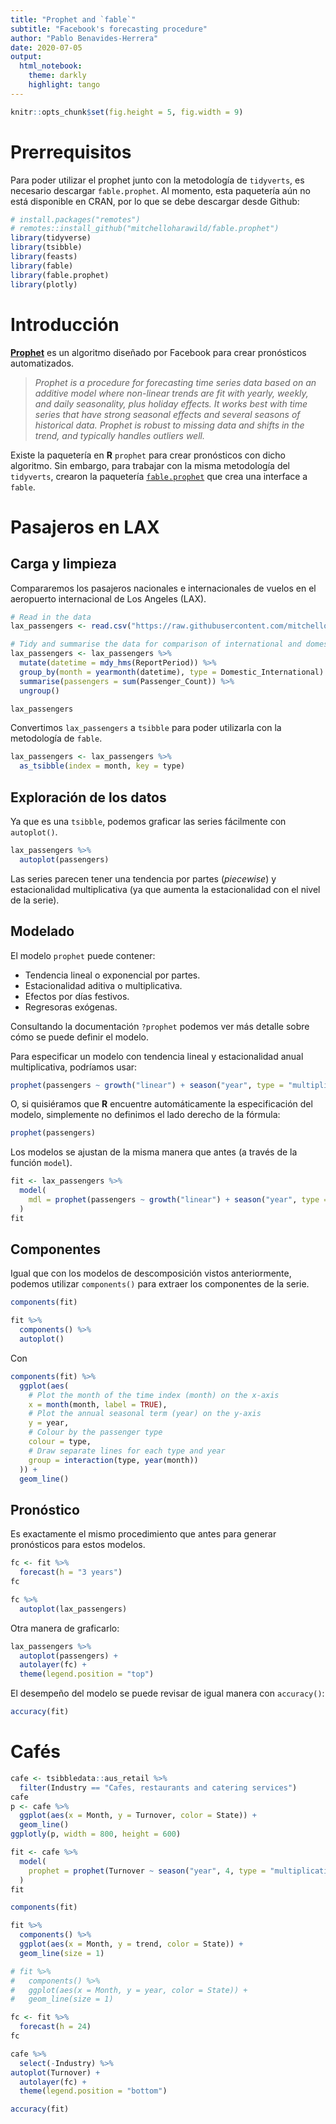 ```yaml
---
title: "Prophet and `fable`"
subtitle: "Facebook's forecasting procedure"
author: "Pablo Benavides-Herrera"
date: 2020-07-05
output: 
  html_notebook:
    theme: darkly
    highlight: tango
---
```


```r
knitr::opts_chunk$set(fig.height = 5, fig.width = 9)
```

# Prerrequisitos

Para poder utilizar el prophet junto con la metodología de `tidyverts`, es necesario descargar `fable.prophet`. Al momento, esta paquetería aún no está disponible en CRAN, por lo que se debe descargar desde Github:

```r
# install.packages("remotes")
# remotes::install_github("mitchelloharawild/fable.prophet")
library(tidyverse)
library(tsibble)
library(feasts)
library(fable)
library(fable.prophet)
library(plotly)
```

# Introducción

[**Prophet**](https://facebook.github.io/prophet/) es un algoritmo diseñado por Facebook para crear pronósticos automatizados.

>*Prophet is a procedure for forecasting time series data based on an additive model where non-linear trends are fit with yearly, weekly, and daily seasonality, plus holiday effects. It works best with time series that have strong seasonal effects and several seasons of historical data. Prophet is robust to missing data and shifts in the trend, and typically handles outliers well.*

Existe la paquetería en **R** `prophet` para crear pronósticos con dicho algoritmo. Sin embargo, para trabajar con la misma metodología del `tidyverts`, crearon la paquetería [`fable.prophet`](https://github.com/mitchelloharawild/fable.prophet) que crea una interface a `fable`.

# Pasajeros en LAX

## Carga y limpieza

Compararemos los pasajeros nacionales e internacionales de vuelos en el aeropuerto internacional de Los Angeles (LAX).

```r
# Read in the data
lax_passengers <- read.csv("https://raw.githubusercontent.com/mitchelloharawild/fable.prophet/master/data-raw/lax_passengers.csv")

# Tidy and summarise the data for comparison of international and domestic passenger counts
lax_passengers <- lax_passengers %>%
  mutate(datetime = mdy_hms(ReportPeriod)) %>%
  group_by(month = yearmonth(datetime), type = Domestic_International) %>%
  summarise(passengers = sum(Passenger_Count)) %>%
  ungroup()

lax_passengers
```

Convertimos `lax_passengers` a `tsibble` para poder utilizarla con la metodología de `fable`.

```r
lax_passengers <- lax_passengers %>% 
  as_tsibble(index = month, key = type)
```

## Exploración de los datos

Ya que es una `tsibble`, podemos graficar las series fácilmente con `autoplot()`.

```r
lax_passengers %>% 
  autoplot(passengers)
```

Las series parecen tener una tendencia por partes (*piecewise*) y estacionalidad multiplicativa (ya que aumenta la estacionalidad con el nivel de la serie).

## Modelado

El modelo `prophet` puede contener:

* Tendencia lineal o exponencial por partes.
* Estacionalidad aditiva o multiplicativa.
* Efectos por días festivos.
* Regresoras exógenas.

Consultando la documentación `?prophet` podemos ver más detalle sobre cómo se puede definir el modelo.

Para especificar un modelo con tendencia lineal y estacionalidad anual multiplicativa, podríamos usar:

```r
prophet(passengers ~ growth("linear") + season("year", type = "multiplicative"))
```

O, si quisiéramos que **R** encuentre automáticamente la especificación del modelo, simplemente no definimos el lado derecho de la fórmula:

```r
prophet(passengers)
```

Los modelos se ajustan de la misma manera que antes (a través de la función `model`).

```r
fit <- lax_passengers %>% 
  model(
    mdl = prophet(passengers ~ growth("linear") + season("year", type = "multiplicative")),
  )
fit
```

## Componentes

Igual que con los modelos de descomposición vistos anteriormente, podemos utilizar `components()` para extraer los componentes de la serie.

```r
components(fit)
```

```r
fit %>% 
  components() %>% 
  autoplot()
```
Con 

```r
components(fit) %>% 
  ggplot(aes(
    # Plot the month of the time index (month) on the x-axis
    x = month(month, label = TRUE),
    # Plot the annual seasonal term (year) on the y-axis
    y = year, 
    # Colour by the passenger type
    colour = type,
    # Draw separate lines for each type and year
    group = interaction(type, year(month))
  )) +  
  geom_line()
```

## Pronóstico

Es exactamente el mismo procedimiento que antes para generar pronósticos para estos modelos.

```r
fc <- fit %>% 
  forecast(h = "3 years")
fc
```

```r
fc %>% 
  autoplot(lax_passengers)
```

Otra manera de graficarlo:

```r
lax_passengers %>% 
  autoplot(passengers) +
  autolayer(fc) + 
  theme(legend.position = "top")
```

El desempeño del modelo se puede revisar de igual manera con `accuracy()`:

```r
accuracy(fit)
```



# Cafés

```r
cafe <- tsibbledata::aus_retail %>% 
  filter(Industry == "Cafes, restaurants and catering services")
cafe
p <- cafe %>% 
  ggplot(aes(x = Month, y = Turnover, color = State)) +
  geom_line()
ggplotly(p, width = 800, height = 600)
```


```r
fit <- cafe %>% 
  model(
    prophet = prophet(Turnover ~ season("year", 4, type = "multiplicative"))
  )
fit
```

```r
components(fit)
```

```r
fit %>% 
  components() %>% 
  ggplot(aes(x = Month, y = trend, color = State)) +
  geom_line(size = 1)

# fit %>% 
#   components() %>% 
#   ggplot(aes(x = Month, y = year, color = State)) +
#   geom_line(size = 1)
```

```r
fc <- fit %>% 
  forecast(h = 24)
fc
```

```r
cafe %>% 
  select(-Industry) %>% 
autoplot(Turnover) +
  autolayer(fc) + 
  theme(legend.position = "bottom") 
```

```r
accuracy(fit)
```










